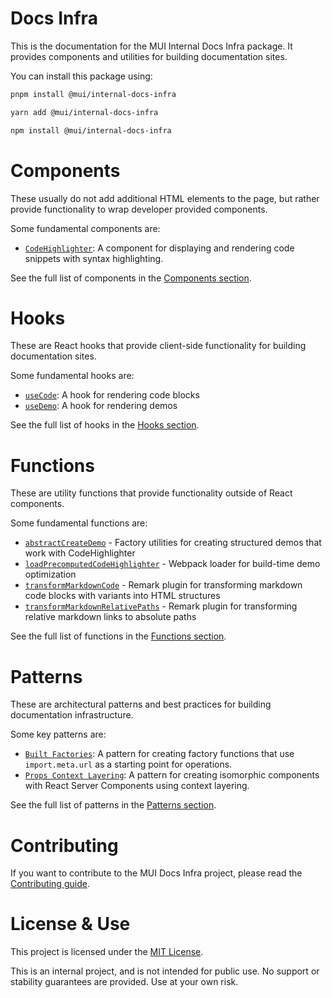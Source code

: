 # Docs Infra

This is the documentation for the MUI Internal Docs Infra package. It provides components and utilities for building documentation sites.

You can install this package using:

```bash variant=pnpm
pnpm install @mui/internal-docs-infra
```

```bash variant=yarn
yarn add @mui/internal-docs-infra
```

```bash variant=npm
npm install @mui/internal-docs-infra
```

# Components

These usually do not add additional HTML elements to the page, but rather provide functionality to wrap developer provided components.

Some fundamental components are:

- [`CodeHighlighter`](./components/code-highlighter/page.mdx): A component for displaying and rendering code snippets with syntax highlighting.

See the full list of components in the [Components section](./components/page.mdx).

# Hooks

These are React hooks that provide client-side functionality for building documentation sites.

Some fundamental hooks are:

- [`useCode`](./hooks/use-code/page.mdx): A hook for rendering code blocks
- [`useDemo`](./hooks/use-demo/page.mdx): A hook for rendering demos

See the full list of hooks in the [Hooks section](./hooks/page.mdx).

# Functions

These are utility functions that provide functionality outside of React components.

Some fundamental functions are:

- [`abstractCreateDemo`](./functions/abstract-create-demo/page.mdx) - Factory utilities for creating structured demos that work with CodeHighlighter
- [`loadPrecomputedCodeHighlighter`](./functions/load-precomputed-code-highlighter/page.mdx) - Webpack loader for build-time demo optimization
- [`transformMarkdownCode`](./functions/transform-markdown-code/page.mdx) - Remark plugin for transforming markdown code blocks with variants into HTML structures
- [`transformMarkdownRelativePaths`](./transform-markdown-relative-paths/page.mdx) - Remark plugin for transforming relative markdown links to absolute paths

See the full list of functions in the [Functions section](./functions/page.mdx).

# Patterns

These are architectural patterns and best practices for building documentation infrastructure.

Some key patterns are:

- [`Built Factories`](./patterns/built-factories/page.mdx): A pattern for creating factory functions that use `import.meta.url` as a starting point for operations.
- [`Props Context Layering`](./patterns/props-context-layering/page.mdx): A pattern for creating isomorphic components with React Server Components using context layering.

See the full list of patterns in the [Patterns section](./patterns/page.mdx).

# Contributing

If you want to contribute to the MUI Docs Infra project, please read the [Contributing guide](./contributing/page.mdx).

# License & Use

This project is licensed under the [MIT License](https://github.com/mui/mui-public/blob/master/LICENSE).

This is an internal project, and is not intended for public use. No support or stability guarantees are provided. Use at your own risk.
